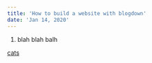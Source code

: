 ```yaml
---
title: 'How to build a website with blogdown'
date: 'Jan 14, 2020'
---
```


1. blah blah balh

[cats](//howto/cat)
